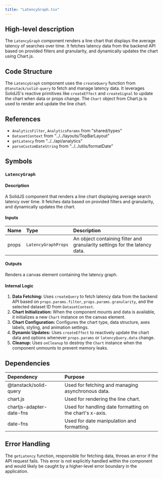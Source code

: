 ```yaml
---
title: "LatencyGraph.tsx"
---
```


## High-level description
The `LatencyGraph` component renders a line chart that displays the average latency of searches over time. It fetches latency data from the backend API based on provided filters and granularity, and dynamically updates the chart using Chart.js.

## Code Structure
The `LatencyGraph` component uses the `createQuery` function from `@tanstack/solid-query` to fetch and manage latency data. It leverages SolidJS's reactive primitives like `createEffect` and `createSignal` to update the chart when data or props change. The `Chart` object from Chart.js is used to render and update the line chart.

## References
- `AnalyticsFilter`, `AnalyticsParams` from "shared/types"
- `DatasetContext` from "../../layouts/TopBarLayout"
- `getLatency` from "../../api/analytics"
- `parseCustomDateString` from "../../utils/formatDate"

## Symbols

### `LatencyGraph`
#### Description
A SolidJS component that renders a line chart displaying average search latency over time. It fetches data based on provided filters and granularity, and dynamically updates the chart.

#### Inputs
| Name | Type | Description |
|:-----|:-----|:------------|
| props | `LatencyGraphProps` | An object containing filter and granularity settings for the latency data. |

#### Outputs
Renders a canvas element containing the latency graph.

#### Internal Logic
1. **Data Fetching:** Uses `createQuery` to fetch latency data from the backend API based on `props.params.filter`, `props.params.granularity`, and the selected dataset ID from `DatasetContext`.
2. **Chart Initialization:** When the component mounts and data is available, it initializes a new `Chart` instance on the canvas element.
3. **Chart Configuration:** Configures the chart type, data structure, axes labels, styling, and animation settings.
4. **Dynamic Updates:** Uses `createEffect` to reactively update the chart data and options whenever `props.params` or `latencyQuery.data` change.
5. **Cleanup:** Uses `onCleanup` to destroy the `Chart` instance when the component unmounts to prevent memory leaks.

## Dependencies
| Dependency | Purpose |
|:-----------|:--------|
| @tanstack/solid-query | Used for fetching and managing asynchronous data. |
| chart.js | Used for rendering the line chart. |
| chartjs-adapter-date-fns | Used for handling date formatting on the chart's x-axis. |
| date-fns | Used for date manipulation and formatting. |

## Error Handling
The `getLatency` function, responsible for fetching data, throws an error if the API request fails. This error is not explicitly handled within the component and would likely be caught by a higher-level error boundary in the application. 
